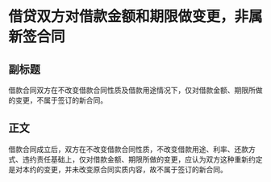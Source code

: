 # 借贷双方对借款金额和期限做变更，非属新签合同
## 副标题
借款合同双方在不改变借款合同性质及借款用途情况下，仅对借款金额、期限所做的变更，不属于签订的新合同。
## 正文
借款合同成立后，双方在不改变借款合同性质，不改变借款用途、利率、还款方式、违约责任基础上，仅对借款金额、期限所做的变更，应认为双方这种重新约定是对本约的变更，并未改变原合同实质内容，故不属于签订的新合同。